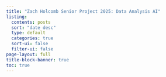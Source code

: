 ```yaml
---
title: "Zach Holcomb Senior Project 2025: Data Analysis AI"
listing:
  contents: posts
  sort: "date desc"
  type: default
  categories: true
  sort-ui: false
  filter-ui: false
page-layout: full
title-block-banner: true
toc: true
---
```



